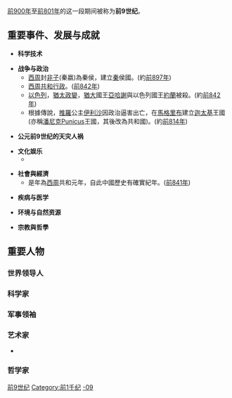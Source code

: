 {{Unreferenced|time=2018-06-20T11:35:20+00:00}}
{{CenturyTOC|-9}}
[[前900年|前900年]]至[[前801年|前801年]]的这一段期间被称为'''前9世纪'''。
== 重要事件、发展与成就 ==
* '''科学技术'''

* '''战争与政治'''
** [[西周|西周]]封[[非子|非子]](秦嬴)為秦侯，建立[[秦|秦]]侯國。(約[[前897年|前897年]])
** [[西周|西周]][[共和行政|共和行政]]。([[前842年|前842年]])
** [[以色列|以色列]]，[[猶太|猶太]][[政變|政變]]，[[猶大王國|猶大]]國王[[亞哈謝_(猶大)|亞哈謝]]與以色列國王[[約蘭|約蘭]]被殺。(約[[前842年|前842年]])
** 根據傳說，[[推羅|推羅]]公主[[伊利沙|伊利沙]]因政治逼害出亡，在[[馬格里布|馬格里布]]建立[[迦太基|迦太基]]王國(亦稱[[潘尼克|潘尼克]]Punicus王國，其後改為共和國)。(約[[前814年|前814年]])

* '''公元前9世纪的天灾人祸'''

* '''文化娱乐'''
**

* '''社會與經濟'''
** 是年為[[西周|西周]]共和元年，自此中國歷史有確實紀年。([[前841年|前841年]])

* '''疾病与医学'''

* '''环境与自然资源'''

* '''宗教與哲學'''

== 重要人物 ==

=== 世界领导人 ===

=== 科学家 ===

=== 军事领袖 ===

=== 艺术家 ===
*

=== 哲学家 ===

{{世紀|-9}}

[[Category:前9世纪|]]
[[Category:前1千纪|Category:前1千纪]]
[[Category:世纪|-09]]